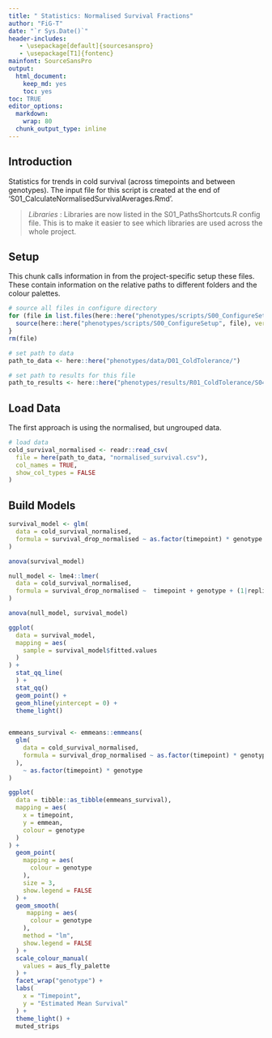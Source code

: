 ```yaml
---
title: " Statistics: Normalised Survival Fractions"
author: "FiG-T"
date: "`r Sys.Date()`"
header-includes:
   - \usepackage[default]{sourcesanspro}
   - \usepackage[T1]{fontenc}
mainfont: SourceSansPro
output: 
  html_document: 
    keep_md: yes
    toc: yes
toc: TRUE
editor_options:
  markdown:
    wrap: 80
  chunk_output_type: inline
---
```


## Introduction 

Statistics for trends in cold survival (across timepoints and between genotypes). The input file for this script is created at the end of 'S01_CalculateNormalisedSurvivalAverages.Rmd'. 

> *Libraries* : Libraries are now listed in the S01_PathsShortcuts.R config file.  This is to make it easier to see which libraries are used across the whole project. 

## Setup

This chunk calls information in from the project-specific setup these files. These contain information on the relative paths to different folders and the colour palettes.

```r
# source all files in configure directory
for (file in list.files(here::here("phenotypes/scripts/S00_ConfigureSetup"))) {
  source(here::here("phenotypes/scripts/S00_ConfigureSetup", file), verbose = FALSE)
}
rm(file)

# set path to data 
path_to_data <- here::here("phenotypes/data/D01_ColdTolerance/")

# set path to results for this file
path_to_results <- here::here("phenotypes/results/R01_ColdTolerance/S04_StatisticsNormalisedSurvivalFractions")
```

## Load Data

The first approach is using the normalised, but ungrouped data. 

```r
# load data 
cold_survival_normalised <- readr::read_csv(
  file = here(path_to_data, "normalised_survival.csv"), 
  col_names = TRUE, 
  show_col_types = FALSE
)
```

## Build Models

```r

survival_model <- glm(
  data = cold_survival_normalised,
  formula = survival_drop_normalised ~ as.factor(timepoint) * genotype + (1|replicate) + (1|initial_temp) 
)

anova(survival_model)

null_model <- lme4::lmer(
  data = cold_survival_normalised,
  formula = survival_drop_normalised ~  timepoint + genotype + (1|replicate) + (1|initial_temp) 
)

anova(null_model, survival_model)

```

```r

ggplot(
  data = survival_model, 
  mapping = aes(
    sample = survival_model$fitted.values
  )
) +
  stat_qq_line(
  ) +
  stat_qq()
  geom_point() +
  geom_hline(yintercept = 0) +
  theme_light()
  
```

```r

emmeans_survival <- emmeans::emmeans(
  glm(
    data = cold_survival_normalised,
    formula = survival_drop_normalised ~ as.factor(timepoint) * genotype
  ), 
    ~ as.factor(timepoint) * genotype 
)
```

```r
ggplot(
  data = tibble::as_tibble(emmeans_survival), 
  mapping = aes(
    x = timepoint, 
    y = emmean,
    colour = genotype
  )
) +
  geom_point(
    mapping = aes(
      colour = genotype
    ),
    size = 3, 
    show.legend = FALSE
  ) +
  geom_smooth(
     mapping = aes(
      colour = genotype
    ),
    method = "lm", 
    show.legend = FALSE
  ) +
  scale_colour_manual(
    values = aus_fly_palette
  ) +
  facet_wrap("genotype") +
  labs(
    x = "Timepoint", 
    y = "Estimated Mean Survival"
  ) +
  theme_light() +
  muted_strips


```
